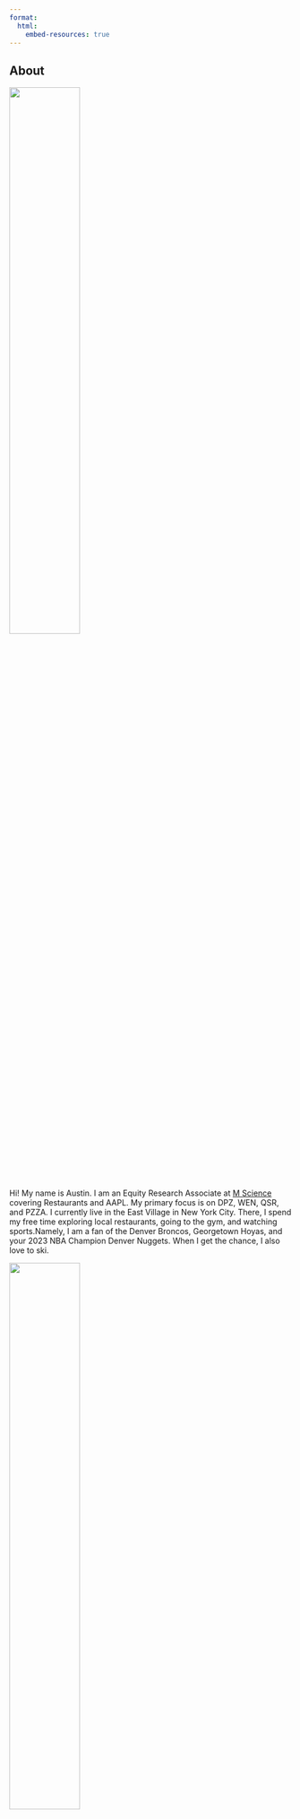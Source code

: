 ```yaml
---
format:
  html:
    embed-resources: true
---
```

## About

![](./images/headshot.JPG){width=50% fig-alt="Me" fig-align="center"}

Hi! My name is Austin. I am an Equity Research Associate at [M Science](https://www.mscience.com/) covering Restaurants and AAPL. My primary focus is on DPZ, WEN, QSR, and PZZA. I currently live in the East Village in New York City. There, I spend my free time exploring local restaurants, going to the gym, and watching sports.Namely, I am a fan of the Denver Broncos, Georgetown Hoyas, and your 2023 NBA Champion Denver Nuggets. When I get the chance, I also love to ski.

![](./images/nuggets.jpeg){width=50% fig-align="center"}

I finished my latest education in May 2024, receiving a Master of Science in Data Science and Analytics from Georgetown University. In my graduate studies, I focused on Deep Learning, Large Language Models/NLP, and Network Analysis. You can read more on my coursework on the [coursework page](./coursework.qmd). I also completed my undergraduate studies at Georgetown, graduating in 2023 with a Bachelor of Arts in Economics and Philosophy. In undergrad, I was a four year member and director of membership for the [Georgetown University Eating Society (GUES)](https://www.gueatingsociety.com/) and [Sports Writer for The Hoya](https://thehoya.com/staff_name/austin-barish/). My sports coverage took me as far as Indianapolis for the 2021 March Madness Tournament. I remain a fan of the Georgetown Hoyas, particularly the Men's basketball team, despite their ongoing struggles.

![](./images/healey.JPG){width=50% fig-align="center"}

## Languages and Tools
::: {layout-ncol=5, layout-nrow=5}
![Python](./images/languages-and-tools/Python_logo_01.svg.png){width=100, height=100}

![R](./images/languages-and-tools/rstudio.png){width=100, height=100}

![SQL](./images/languages-and-tools/sql.png){width=100, height=100}

![Stata](./images/languages-and-tools/stata.png){width=100, height=100}

![Tableau](./images/languages-and-tools/tableau.svg.png){width=100, height=100}

![Apache Spark](./images/languages-and-tools/spark.png){width=100, height=100}

![PyTorch](./images/languages-and-tools/pytorch.svg.png){width=100, height=100}

![TorchVision](./images/languages-and-tools/torchvision.png){width=100, height=100}

![Keras](./images/languages-and-tools/keras.png){width=100, height=100}

![TensorFlow](./images/languages-and-tools/tensorflow.png){width=100, height=100}

![AWS](./images/languages-and-tools/aws.svg.png){width=100, height=100}

![AWS Lambda](./images/languages-and-tools/aws-lambda.png){width=100, height=100}

![Azure](./images//languages-and-tools/azure.png){width=100, height=100}

![HTML](./images/languages-and-tools/HTML5.svg.png){width=100, height=100}

![Pandas](./images/languages-and-tools/pandas.svg.png){width=100, height=100}

![NetworkX](./images/languages-and-tools/networkx.png){width=100, height=100}

![OpenCV](./images/languages-and-tools/opencv.png){width=100, height=100}

![Scikit-Learn](./images/languages-and-tools/scikit.svg.png){width=100, height=100}

![Plotly](./images/languages-and-tools/plotly.png){width=100, height=100}

![Altair](./images/languages-and-tools/altair.png){width=100, height=100}

![DuckDB](./images/languages-and-tools/duckdb.png){width=100, height=100}

![Polars](./images/languages-and-tools/polars.png){width=100, height=100}

![Ovito](./images/languages-and-tools/ovito.png){width=100, height=100}

![ggplot](./images/languages-and-tools/ggplot.png){width=100, height=100}

![Matplotlib](./images/languages-and-tools/matplotlib.svg.png){width=100, height=100}
:::

## Relevant Coursework

### Completed Courses
* Fall 2019: Multivariable Calculus
* Spring 2020: Linear Algebra
* Fall 2020: Intro to Data Science and Analytics
* Spring 2021: Intro to Computer Science: Python
* Spring 2021: Economic Statistics
* Summer 2021: Data Visualization for Politics
* Fall 2021: Intro to Econometrics
* Fall 2021: Game Theory
* Fall 2022: Data Science and Analytics
* Spring 2023: Advanced Data Visualizations
* Summer 2023: Network Analytics
* Summer 2023: Image Mining and Computer Vision
* Fall 2023: Big Data and Cloud Computing
* Fall 2023: Probability Modeling and Statistic Computing
* Fall 2023: Advanced Natural Language Processing (NLP)

### Ongoing and Future Courses
* Spring 2024: Statistical Learning for Data Science and Analytics
* Spring 2024: NLP with Large Language Models
* Spring 2024: Neural Networks and Deep Learning

## Contacts and Websites
* Github: <https://github.com/austinbarish>
* LinkedIn: <https://www.linkedin.com/in/austin-barish>
* Email: <barishaustin@gmail.com>
* Phone: (720) 666-3689